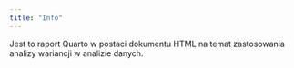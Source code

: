```yaml
---
title: "Info"
---
```


Jest to raport Quarto w postaci dokumentu HTML na temat zastosowania analizy wariancji w analizie danych.
